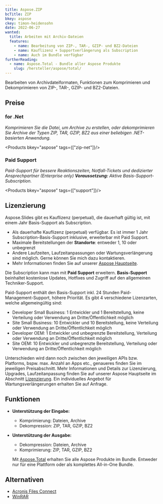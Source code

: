 ```yaml
---
title: Aspose.ZIP
bcTitle: ZIP
bkey: aspose
ckey: timon-heidensohn
date: 2022-06-27
wanted:
  title: Arbeiten mit Archiv-Dateien
  features:
    - name: Bearbeitung von ZIP-, TAR-, GZIP- und BZ2-Dateien
    - name: Kauflizenz + Supportverlängerung als Subscription
    - name: Auch im Bundle verfügbar
furtherReading:
  - name: Aspose.Total - Bundle aller Aspose Produkte
    slug: /hersteller/aspose/total/
---
```




<Intro>

Bearbeiten von Archivdateiformaten, Funktionen zum Komprimieren und Dekomprimieren von ZIP-, TAR-, GZIP- und BZ2-Dateien.

</Intro>

<TOC />




## Preise



### for .Net

_Komprimieren Sie die Datei, um Archive zu erstellen, oder dekomprimieren Sie Archive der Typen ZIP, TAR, GZIP, BZ2 aus einer beliebigen .NET-basierten Anwendung._

<Products bkey="aspose" tags={["zip-net"]}/>


### Paid Support

_Paid-Support für bessere Reaktionszeiten, Notfall-Tickets und dedizierter Ansprechpartner (Enterprise only) **Voraussetzung:** Aktive Basis-Support-Subscription._

<Products bkey="aspose" tags={["support"]}/>


## Lizenzierung

<ArrowList>

Aspose.Slides gibt es Kauflizenz (perpetual), die dauerhaft gültig ist, mit einem Jahr Basis-Support als Subscription.

- Als dauerhafte Kauflizenz (perpetual) verfügbar. Es ist immer 1 Jahr Subscription-Basis-Support inklusive, erweiterbar mit Paid Support.
- Maximale Bereitstellungen der **Standorte**: entweder 1, 10 oder unbegrenzt
- Andere Laufzeiten, Laufzeitanpassungen oder Wartungsverlängerung sind möglich. Gerne können Sie mich dazu kontaktieren.
- Mehr Informationen finden Sie auf unserer [Aspose Hauptseite](/hersteller/aspose/#lizenzierung).

Die Subscription kann man mit **Paid Support** erweitern.
**Basis-Support** beinhaltet kostenlose Updates, Hotfixes und Zugriff auf den allgemeinen Techniker-Support.

Paid-Support enthält den Basis-Support inkl. 24 Stunden Paid-Management-Support, höhere Priorität. Es gibt 4 verschiedene Lizenzarten, welche allgemeingültig sind:

- Developer Small Business: 1 Entwickler und 1 Bereitstellung, keine Verteilung oder Verwendung an Dritte/Öffentlichkeit möglich
- Site Small Business: 10 Entwickler und 10 Bereitstellung, keine Verteilung oder Verwendung an Dritte/Öffentlichkeit möglich
- Developer OEM: 1 Entwickler und unbegrenzte Bereitstellung, Verteilung oder Verwendung an Dritte/Öffentlichkeit möglich
- Site OEM: 10 Entwickler und unbegrenzte Bereitstellung, Verteilung oder Verwendung an Dritte/Öffentlichkeit möglich

Unterschieden wird dann noch zwischen den jeweiligen APIs bzw. Platforms, bspw. max. Anzahl an Apps etc., genaueres finden Sie im jeweiligen Preisabschnitt. Mehr Informationen und Details zur Lizenzierung, Upgrades, Laufzeitanpassung finden Sie auf unserer Aspose Hauptseite im Abschnitt [Lizenzierung](/hersteller/aspose/#lizenzierung). Ein individuelles Angebot für Wartungsverlängerungen erhalten Sie auf Anfrage.

</ArrowList>



## Funktionen

<ArrowList>

- **Unterstützung der Eingabe:**
  - Komprimierung: Dateien, Archive
  - Dekompression: ZIP, TAR, GZIP, BZ2


- **Unterstützung der Ausgabe:**
  - Dekompression: Dateien, Archive
  - Komprimierung: ZIP, TAR, GZIP, BZ2



  <Info>

  Mit [Aspose.Total](/hersteller/aspose/total/) erhalten Sie alle Aspose Produkte im Bundle. Entweder nur für eine Plattform oder als komplettes All-in-One Bundle.

  </Info>


## Alternativen

- [Acronis Files Connect](/hersteller/acronis/files-connect/)
- [WinRAR](/hersteller/winrar/)

</ArrowList>
